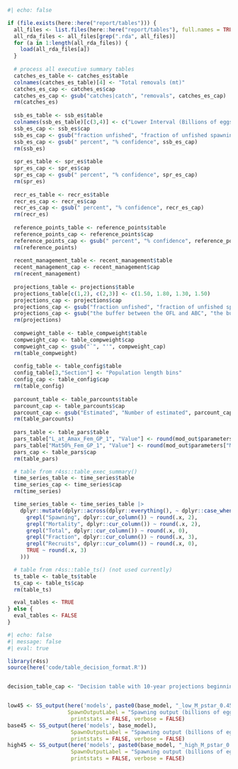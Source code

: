 ```r
#| echo: false

if (file.exists(here::here("report/tables"))) {
  all_files <- list.files(here::here("report/tables"), full.names = TRUE)
  all_rda_files <- all_files[grep(".rda", all_files)]
  for (a in 1:length(all_rda_files)) {
    load(all_rda_files[a])
  }
  
  # process all executive summary tables
  catches_es_table <- catches_es$table
  colnames(catches_es_table)[4] <- "Total removals (mt)"
  catches_es_cap <- catches_es$cap
  catches_es_cap <- gsub("catches|catch", "removals", catches_es_cap)
  rm(catches_es)
  
  ssb_es_table <- ssb_es$table
  colnames(ssb_es_table)[c(3,4)] <- c("Lower Interval (Billions of eggs)",  "Upper Interval (Billions of eggs)")
  ssb_es_cap <- ssb_es$cap
  ssb_es_cap <- gsub("fraction unfished", "fraction of unfished spawning output", ssb_es_cap)
  ssb_es_cap <- gsub(" percent", "% confidence", ssb_es_cap)
  rm(ssb_es)
  
  spr_es_table <- spr_es$table
  spr_es_cap <- spr_es$cap
  spr_es_cap <- gsub(" percent", "% confidence", spr_es_cap)
  rm(spr_es)
  
  recr_es_table <- recr_es$table
  recr_es_cap <- recr_es$cap
  recr_es_cap <- gsub(" percent", "% confidence", recr_es_cap)
  rm(recr_es)
  
  reference_points_table <- reference_points$table
  reference_points_cap <- reference_points$cap
  reference_points_cap <- gsub(" percent", "% confidence", reference_points_cap)
  rm(reference_points)
  
  recent_management_table <- recent_management$table
  recent_management_cap <- recent_management$cap
  rm(recent_management)
    
  projections_table <- projections$table
  projections_table[c(1,2), c(2,3)] <- c(1.50, 1.80, 1.30, 1.50)
  projections_cap <- projections$cap
  projections_cap <- gsub("fraction unfished", "fraction of unfished spawning output", projections_cap)
  projections_cap <- gsub("the buffer between the OFL and ABC", "the buffer between the OFL and ABC based on a category 1 sigma of 0.75 and $P\\^\\*$ of 0.45", projections_cap)
  rm(projections)
  
  compweight_table <- table_compweight$table
  compweight_cap <- table_compweight$cap
  compweight_cap <- gsub("`", "'", compweight_cap)
  rm(table_compweight)
  
  config_table <- table_config$table
  config_table[3,"Section"] <- "Population length bins"
  config_cap <- table_config$cap
  rm(table_config)
  
  parcount_table <- table_parcounts$table
  parcount_cap <- table_parcounts$cap
  parcount_cap <- gsub("Estimated", "Number of estimated", parcount_cap)
  rm(table_parcounts)
  
  pars_table <- table_pars$table
  pars_table["L_at_Amax_Fem_GP_1", "Value"] <- round(mod_out$parameters["L_at_Amax_Fem_GP_1", "Value"],2)
  pars_table["Mat50%_Fem_GP_1", "Value"] <- round(mod_out$parameters["Mat50%_Fem_GP_1", "Value"],2)
  pars_cap <- table_pars$cap
  rm(table_pars)

  # table from r4ss::table_exec_summary()
  time_series_table <- time_series$table
  time_series_cap <- time_series$cap
  rm(time_series)

  time_series_table <- time_series_table |>
    dplyr::mutate(dplyr::across(dplyr::everything(), ~ dplyr::case_when(
      grepl("Spawning", dplyr::cur_column()) ~ round(.x, 2),
      grepl("Mortality", dplyr::cur_column()) ~ round(.x, 2),
      grepl("Total", dplyr::cur_column()) ~ round(.x, 0),
      grepl("Fraction", dplyr::cur_column()) ~ round(.x, 3),
      grepl("Recruits", dplyr::cur_column()) ~ round(.x, 0),
      TRUE ~ round(.x, 3)
    )))

  # table from r4ss::table_ts() (not used currently)
  ts_table <- table_ts$table
  ts_cap <- table_ts$cap
  rm(table_ts)

  eval_tables <- TRUE
} else {
  eval_tables <- FALSE
}
```

```r
#| echo: false
#| message: false
#| eval: true

library(r4ss)
source(here('code/table_decision_format.R'))


decision_table_cap <- "Decision table with 10-year projections beginning in 2027 for alternative states of nature based around modeling natural mortality (M). All models assume a $P^* = 0.45$. Catch (mt) is from the projections from the base model, and is applied to each state of nature. Catches in 2025 and 2026 are fixed at values provided by the GMT. The alternative states of nature ('Low', 'Base', and 'High') are provided in the columns. Natural mortality is fixed either at the low state of nature (Low M = 0.0525), the base model value (M = 0.068), or the high state of nature (High M = 0.08). Spawning output ('Spawn', in billions of eggs) and fraction of unfished ('Frac') is provided for each state of nature."


low45 <- SS_output(here('models', paste0(base_model, "_low_M_pstar_0.45")), 
                   SpawnOutputLabel = "Spawning output (billions of eggs)", 
                    printstats = FALSE, verbose = FALSE)
base45 <- SS_output(here('models', base_model),
                    SpawnOutputLabel = "Spawning output (billions of eggs)", 
                    printstats = FALSE, verbose = FALSE)
high45 <- SS_output(here('models', paste0(base_model, "_high_M_pstar_0.45")), 
                    SpawnOutputLabel = "Spawning output (billions of eggs)", 
                    printstats = FALSE, verbose = FALSE)

```